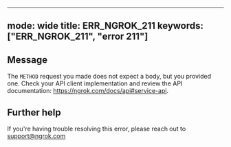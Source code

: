 
---
mode: wide
title: ERR_NGROK_211
keywords: ["ERR_NGROK_211", "error 211"]
---

## Message
The `METHOD` request you made does not expect a body, but you provided one. Check your API client implementation and review the API documentation: https://ngrok.com/docs/api#service-api.




## Further help
If you're having trouble resolving this error, please reach out to [support@ngrok.com](mailto:support@ngrok.com?subject=Help%20with%20ERR_NGROK_211)

